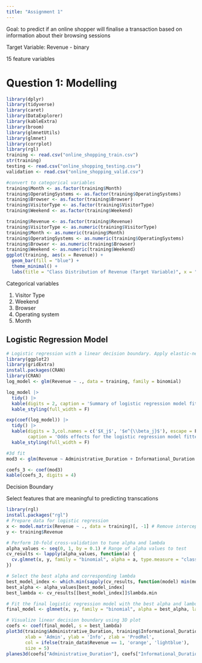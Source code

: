 ```yaml
---
title: "Assignment 1"
---
```


Goal: to predict if an online shopper will finalise a transaction based on information about their browsing sessions

Target Variable: Revenue - binary

15 feature variables

# Question 1: Modelling

```r
library(dplyr)
library(tidyverse)
library(caret)
library(DataExplorer)
library(kableExtra) 
library(broom) 
library(glmnetUtils)
library(glmnet)
library(corrplot)
library(rgl)
training <- read.csv("online_shopping_train.csv")
str(training)
testing <- read.csv("online_shopping_testing.csv")
validation <- read.csv("online_shopping_valid.csv")

#convert to categorical variables
training$Month <- as.factor(training$Month)
training$OperatingSystems <- as.factor(training$OperatingSystems)
training$Browser <- as.factor(training$Browser)
training$VisitorType <- as.factor(training$VisitorType)
training$Weekend <- as.factor(training$Weekend)

training$Revenue <- as.factor(training$Revenue)
training$VisitorType <- as.numeric(training$VisitorType)
training$Month <- as.numeric(training$Month)
training$OperatingSystems <- as.numeric(training$OperatingSystems)
training$Browser <- as.numeric(training$Browser)
training$Weekend <- as.numeric(training$Weekend)
ggplot(training, aes(x = Revenue)) +
  geom_bar(fill = "blue") +
  theme_minimal() +
  labs(title = "Class Distribution of Revenue (Target Variable)", x = "Revenue", y = "Count")

```

Categorical variables

1.  Visitor Type
2.  Weekend
3.  Browser
4.  Operating system
5.  Month

## Logistic Regression Model

```r
# Logistic regression with a linear decision boundary. Apply elastic-net regularisation to this model, motivating for the choice of α and λ.
library(ggplot2)
library(gridExtra)
install.packages(CRAN)
library(CRAN)
log_model <- glm(Revenue ~ ., data = training, family = binomial)

log_model |> 
  tidy() |>
  kable(digits = 2, caption = 'Summary of logistic regression model fitted to the Online Shopping Training dataset') |>
  kable_styling(full_width = F)

exp(coef(log_model)) |>
  tidy() |>
  kable(digits = 3,col.names = c('$X_j$', '$e^{\\beta_j}$'), escape = F,
        caption = 'Odds effects for the logistic regression model fitted to the Online Shopping Training dataset') |>
  kable_styling(full_width = F)

#3d fit
mod3 <- glm(Revenue ~ Administrative_Duration + Informational_Duration + ProductRelated_Duration, 'binomial', training)

coefs_3 <- coef(mod3)
kable(coefs_3, digits = 4)
```

Decision Boundary

Select features that are meaningful to predicting transcations

```r
library(rgl)
install.packages("rgl")
# Prepare data for logistic regression
x <- model.matrix(Revenue ~ ., data = training)[, -1] # Remove intercept
y <- training$Revenue

# Perform 10-fold cross-validation to tune alpha and lambda
alpha_values <- seq(0, 1, by = 0.1) # Range of alpha values to test
cv_results <- lapply(alpha_values, function(a) {
  cv.glmnet(x, y, family = "binomial", alpha = a, type.measure = "class")
})

# Select the best alpha and corresponding lambda
best_model_index <- which.min(sapply(cv_results, function(model) min(model$cvm)))
best_alpha <- alpha_values[best_model_index]
best_lambda <- cv_results[[best_model_index]]$lambda.min

# Fit the final logistic regression model with the best alpha and lambda
final_model <- glmnet(x, y, family = "binomial", alpha = best_alpha, lambda = best_lambda)

# Visualize linear decision boundary using 3D plot
coefs <- coef(final_model, s = best_lambda)
plot3d(training$Administrative_Duration, training$Informational_Duration, training$ProductRelated_Duration,
       xlab = 'Admin', ylab = 'Info', zlab = 'ProdRel',
       col = ifelse(train_data$Revenue == 1, 'orange', 'lightblue'),
       size = 5)
planes3d(coefs["Administrative_Duration"], coefs["Informational_Duration"], coefs["ProductRelated_Duration"], coefs[1], col = 'navy', lwd = 3, alpha = 0.5)

```
